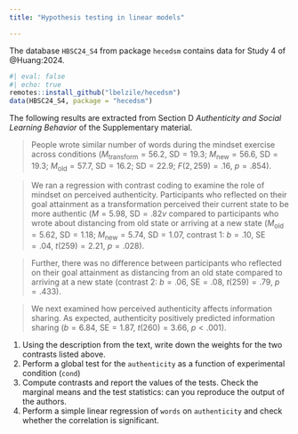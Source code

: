 ```yaml
---
title: "Hypothesis testing in linear models"

---
```


The database `HBSC24_S4` from package `hecedsm` contains data for Study 4 of @Huang:2024.

```r
#| eval: false
#| echo: true
remotes::install_github("lbelzile/hecedsm")
data(HBSC24_S4, package = "hecedsm")
```

The following results are extracted from Section D *Authenticity and Social Learning Behavior* of the Supplementary material.

> People wrote similar number of words during the mindset exercise across conditions $(M_{\text{transform}} = 56.2$, $\text{SD} = 19.3$; $M_{\text{new}} = 56.6$, $\text{SD} =  19.3$; $M_{\text{old}} = 57.7$, $\text{SD} =  16.2$; $\text{SD} =  22.9$; $F(2, 259) = .16$, $p = .854).$

> We ran a regression with contrast coding to examine the role of mindset on perceived authenticity. Participants who reflected on their goal attainment as a transformation perceived their current state to be more authentic $(M = 5.98$, $\text{SD} =  .82v$ compared to participants who wrote about distancing from old state or arriving at a new state $(M_{\text{old}} = 5.62$, $\text{SD} =  1.18$; $M_{\text{new}} = 5.74$, $\text{SD} =  1.07$, contrast 1: $b = .10$, $\text{SE} =  .04$, $t(259) = 2.21$,  $p = .028).$

> Further, there was no difference between participants who reflected on their goal attainment as distancing from an old state compared to arriving at a new state (contrast 2: $b = .06$, $\text{SE} =  .08$, $t(259) = .79$,  $p = .433).$

> We next examined how perceived authenticity affects information sharing. As expected, authenticity positively predicted information sharing ($b = 6.84$, $\text{SE} =  1.87$, $t(260) = 3.66$, $p <.001$).

1. Using the description from the text, write down the weights for the two contrasts listed above.
2. Perform a global test for the `authenticity` as a function of experimental condition (`cond`)
3. Compute contrasts and report the values of the tests. Check the marginal means and the test statistics: can you reproduce the output of the authors.
4. Perform a simple linear regression of `words` on `authenticity` and check whether the correlation is significant.
